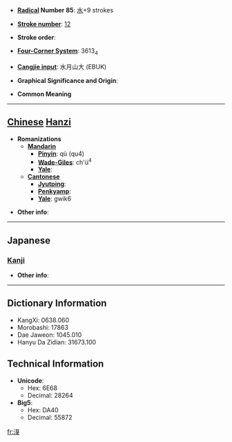* '''[[Wiktionary:Chinese radical index| Radical]] Number 85''': [[Wiktionary:Chinese radical index 水|水]]+9 strokes

* '''[[Wiktionary:Chinese total strokes index|Stroke number]]''': [[Wiktionary:Chinese total strokes index 12|12]]

* '''Stroke order''': 

* '''[[Wiktionary:Chinese four corner index|Four-Corner System]]''': 3613<sub>4</sub>

* '''[[Wiktionary:Chinese Cangjie index|Cangjie input]]''': 水月山大 (EBUK)

* '''Graphical Significance and Origin''': 

* '''Common Meaning'''

----

== [[Chinese]] [[Hanzi]] ==

* '''Romanizations'''
** '''[[Mandarin]]'''
*** '''[[Pinyin]]''': qù (qu4)
*** '''[[Wade-Giles]]''': ch'ü<sup>4</sup>
*** '''[[Yale]]''': 
** '''[[Cantonese]]'''
*** '''[[Jyutping]]''':
*** '''[[Penkyamp]]''': 
*** '''[[Yale]]''': gwik6

* '''Other info''': 

----

==Japanese==
===[[Kanji]]===
{{kanji|on readings=[[けき]] (keki), [[きゃく]] (kyaku)|kun readings=}}

* '''Other info''':  

----

== Dictionary Information ==

* KangXi: 0638.060
* Morobashi: 17863
* Dae Jaweon: 1045.010
* Hanyu Da Zidian: 31673.100

== Technical Information ==

* '''Unicode''':
** Hex: 6E68
** Decimal: 28264
* '''Big5''':
** Hex: DA40
** Decimal: 55872

[[fr:湨]]